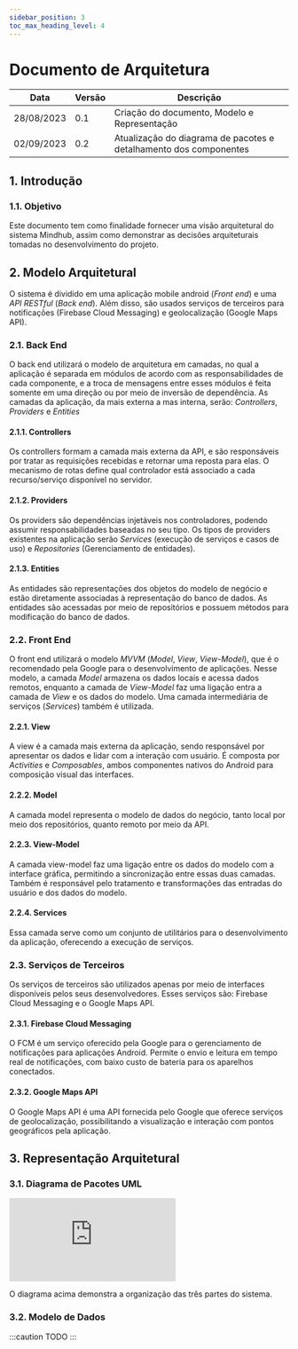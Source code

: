```yaml
---
sidebar_position: 3
toc_max_heading_level: 4
---
```


# Documento de Arquitetura

| Data       | Versão       | Descrição                                    | 
|------------|--------------|----------------------------------------------|
| 28/08/2023 | 0.1          | Criação do documento, Modelo e Representação |
| 02/09/2023 | 0.2          | Atualização do diagrama de pacotes e detalhamento dos componentes |


## 1. Introdução

### 1.1. Objetivo

Este documento tem como finalidade fornecer uma visão arquitetural do sistema Mindhub, assim como demonstrar as decisões arquiteturais tomadas no desenvolvimento do projeto.

## 2. Modelo Arquitetural

O sistema é dividido em uma aplicação mobile android (*Front end*) e uma *API RESTful* (*Back end*). Além disso, são usados serviços de terceiros para notificações (Firebase Cloud Messaging) e geolocalização (Google Maps API).

### 2.1. Back End

O back end utilizará o modelo de arquitetura em camadas, no qual a aplicação é separada em módulos de acordo com as responsabilidades de cada componente, e a troca de mensagens entre esses módulos é feita somente em uma direção ou por meio de inversão de dependência. As camadas da aplicação, da mais externa a mas interna, serão: *Controllers*, *Providers* e *Entities*

#### 2.1.1. Controllers

Os controllers formam a camada mais externa da API, e são responsáveis por tratar as requisições recebidas e retornar uma reposta para elas. O mecanismo de rotas define qual controlador está associado a cada recurso/serviço disponível no servidor.

#### 2.1.2. Providers

Os providers são dependências injetáveis nos controladores, podendo assumir responsabilidades baseadas no seu tipo. Os tipos de providers existentes na aplicação serão *Services* (execução de serviços e casos de uso) e *Repositories* (Gerenciamento de entidades).

#### 2.1.3. Entities

As entidades são representações dos objetos do modelo de negócio e estão diretamente associadas à representação do banco de dados. As entidades são acessadas por meio de repositórios e possuem métodos para modificação do banco de dados.

### 2.2. Front End

O front end utilizará o modelo *MVVM* (*Model*, *View*, *View-Model*), que é o recomendado pela Google para o desenvolvimento de aplicações. Nesse modelo, a camada *Model* armazena os dados locais e acessa dados remotos, enquanto a camada de *View-Model* faz uma ligação entra a camada de *View* e os dados do modelo. Uma camada intermediária de serviços (*Services*) também é utilizada.

#### 2.2.1. View

A view é a camada mais externa da aplicação, sendo responsável por apresentar os dados e lidar com a interação com usuário. É composta por *Activities* e *Composables*, ambos componentes nativos do Android para composição visual das interfaces.

#### 2.2.2. Model

A camada model representa o modelo de dados do negócio, tanto local por meio dos repositórios, quanto remoto por meio da API.

#### 2.2.3. View-Model

A camada view-model faz uma ligação entre os dados do modelo com a interface gráfica, permitindo a sincronização entre essas duas camadas. Também é responsável pelo tratamento e transformações das entradas do usuário e dos dados do modelo.

#### 2.2.4. Services

Essa camada serve como um conjunto de utilitários para o desenvolvimento da aplicação, oferecendo a execução de serviços.

### 2.3. Serviços de Terceiros

Os serviços de terceiros são utilizados apenas por meio de interfaces disponíveis pelos seus desenvolvedores. Esses serviços são: Firebase Cloud Messaging e o Google Maps API.

#### 2.3.1. Firebase Cloud Messaging

O FCM é um serviço oferecido pela Google para o gerenciamento de notificações para aplicações Android. Permite o envio e leitura em tempo real de notificações, com baixo custo de bateria para os aparelhos conectados.

#### 2.3.2. Google Maps API

O Google Maps API é uma API fornecida pelo Google que oferece serviços de geolocalização, possibilitando a visualização e interação com pontos geográficos pela aplicação.

## 3. Representação Arquitetural

### 3.1. Diagrama de Pacotes UML

<iframe frameborder="0" style={{width:"100%", height:"500px"}} src="https://viewer.diagrams.net/?tags=%7B%7D&highlight=0000ff&edit=_blank&layers=1&nav=1&title=Mindhub#R5Vxbd9o4EP41PMbHuvny2NBc2qZn06Xbbvdlj4MFeGss1pgE9tevjCVjIRlMgoNJeQkey7Y831y%2BGYn0UH%2B6vEmD2eQzC2ncg3a47KH3PQiha0P%2BJ5esCglA2C8k4zQKhWwjGET%2FUSG0hXQRhXSuDMwYi7NopgqHLEnoMFNkQZqyJ3XYiMXqU2fBWDzR3ggGwyCm2rDvUZhNCqlHKqNvaTSeyCcDW5yZBnKwEMwnQcieKiJ01UP9lLGs%2BDZd9mmca0%2FqpbjuuuZsObGUJlmTC4b9j7ePv8fh3eUN9LLv0cPVN%2FdC3OUxiBfihTmGi5hrvJhztpKK4NOf5V9zDdK0hy5HLMkG4jzgx1nwIDXEtVAIStUgIbhn8yiLWMJFMR3xM5eTbBqLOzywRRLS8O5BCuLggcYfklsarB%2B5lnGgsyBKKsdxHMzm0cN6IvljniZRRgezYJgLnrhdcpmuLPnmNM3osiISyruhbEqzdMWHiLMXRIIubNkRh08bu%2BAGX8gmFZvA0pYDYYvj8t4buPgXgdgB6EENPQ22inrnWcp%2B0j6LWa67hCV8yGVK59znSuBKSYlcLhpFcbx1HVdltkEkd71gg0AQx%2BzpnfS%2BXMLjAq2OaIbRTpPdD9w%2BYKDnFsKUxkEWPaoub0JLPOOeRXyKpSGgLXzZaDSnmYZuObNGgCdf%2F739NABT8sn%2B6%2Bst%2Bvnjj%2F7HC1fDl4Y8XIlDlmYTNmZJEF9tpJdp4VVC8Zsxd4zNBIL%2F0CxbidgbLDKmumXxzPxBtZFnF1BztkiHdMc4JMJ6kI5ptuPla1BuDN6LXA1prtbngSjlwYemzwiWc276UTL%2BWkBgq%2BETb0dPgBtEz1dxKXHWx5aNlGBIsOW4Wjz0gOVj3fEIsRBqCShPA%2BoqybjWnpPSzh0lfxslBHCp%2BQpMrhkmTEpMXwKT0Zn9U0Qyrt909Wd%2BvUVsTwp%2BrAWAyOP3S%2FGE4mhVPbqnacQVsGYf9nFjY33MU2NjvdW%2FQmzcNcmKy92n7JHz9udExjOgkZoHNgW81lMRUdwUEAO1tA0MBoAjhFEjpm%2BRWu7B7RDSsQ8Y17fAmXFLneEMaPoYDTufOI8Iq7iLZ7mKP2Io0VSTJjJQG2j5Lbkk1gD6nc5ylbG0%2B%2BymBZAcy3e2YbJ9DSdgI8s2kVCOVFvVAjSkRDbPxikdfLnTkVpHT6l5qKpUwjhdjvMWmzXi8W844SHSCgMORzCnLbY8yuaV1DDQE5NnCH9Oax0PdFreqHLGF1BGAy57C2WvIRmUN9yipacqnaEeuC6D4c98gklYG7YW0%2Fg6DaZ11l1BZ5ZnTJpePXKFSlIg7dPLDyYKfTyGXzhA9QuouwUBplag35ZjSJ6wi7CNuSPMmr9%2B2VQX5KpX7VsbWSxAZXW5khEE6aoBppBR0qijq4Y04LI1qtmt6hcrTCcVr6waSDTV3DA25rOH9mdeDnWcVOyFqoS%2BsWsjX7FfYPBsIBe1FDbRGkSOBtF1lNJ14od2P2aLMAeLzufBmCv%2Bl0fMUDq%2FMmC%2BBtjVkucnTjhaSnbHV%2B3pIhI%2BSWOwNinu5WRYVIr7SZkItR0hZaQDfAFsVRfAwBUc4Ojmh7wjmB%2Bkv41ul9H15O%2Bb2XIV2sPHH0NDE%2BQ6Zet%2BTEe46m4wD%2FLs9lRrpk06DfsW0afDE9YZdIiPiZg4i5HqLBhaRM90GFu%2BoSsFbdIWqrrHaIieXaN4fwnwvFRagw7ASGLZxW6xWQN65fBuyGf%2BJlZaD4BXklDHIghg4AGoLuVgYlpw9YCVe7DteC6x%2BcfET%2BFRFl%2FN7%2Bdq4PXZdMbmuXf82uhhP%2F%2BotAT6hlDbBELc3jYHhDWYTsKTdyKwf%2BuP0Ote9iwttiPs2T1xG9oiBFVb0Re2ZYNyQ8PLutE7%2Bcrx6iGnW4hiPSSeyfJnC1wT2SrX9Dwt%2FLnYwobyobWuCtF5ptht%2FqbKh5zlysmKAFAlviEdBYs4axN7d6vMwBr0wHnd9r2%2BfKSB%2FvYqjNLeD6swTNAALIRnU1wQfRPnu%2FsPZx%2BHm0Mqa357ez3N0N12nbJQUJYanfbqB6KvSZRbUVa%2FJkzQ33w8rGCW1w%2BGvdF1uKH2igZH35Yy%2BHLHNaVj9kpbUo6UtICtlmzQ09PWq%2B5TcfQc1Z3yrDGZl36%2Bn8x3a8eJ5DCd2CWkVGWF01crM%2BhZjrPuIIhPWdi1Xao5TUs1aQZdQRecD7ooz%2BCke4h6nULU0YvvfGnoLRZ4raVASNTGMwR60V7%2BrkApD1qr3Bydxmtovr3KrTTmwyo3EzTuuRVu7pugPehMe5hOlzZHK4mRuBYsec06Ma6ruCPvj4ZN6So%2BOm7rS3lECVaVAevNHnODX4qoQBy113YBRAy%2FbniBaM7VDceuu2M4%2F1JM%2BLkRwPybjZNQbyOcBiN6KcKaii8Q2Eq7HrYI8Hhl6Tk%2BcQjc6sEURizusgM7pNvGVhQvrFy706FGuLUHC3q7TRDWTKv2PQjaecGhVtjLN2TJf5lSDN%2F85xl09T8%3D"></iframe>

O diagrama acima demonstra a organização das três partes do sistema.

### 3.2. Modelo de Dados

:::caution
TODO
:::